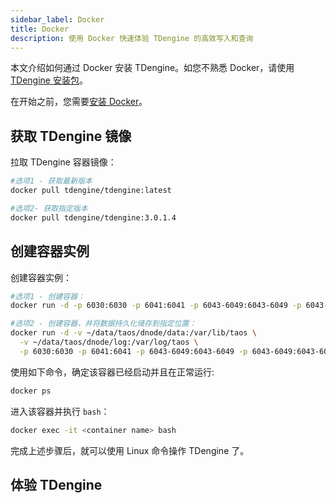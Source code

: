 ```yaml
---
sidebar_label: Docker
title: Docker
description: 使用 Docker 快速体验 TDengine 的高效写入和查询
---
```



本文介绍如何通过 Docker 安装 TDengine。如您不熟悉 Docker，请使用 [TDengine 安装包](./package)。

在开始之前，您需要[安装 Docker](https://docs.docker.com/get-docker/)。

## 获取 TDengine 镜像

拉取 TDengine 容器镜像：

```bash
#选项1 - 获取最新版本
docker pull tdengine/tdengine:latest

#选项2- 获取指定版本
docker pull tdengine/tdengine:3.0.1.4
```

## 创建容器实例

创建容器实例：

```bash
#选项1 - 创建容器：
docker run -d -p 6030:6030 -p 6041:6041 -p 6043-6049:6043-6049 -p 6043-6049:6043-6049/udp tdengine/tdengine

#选项2 - 创建容器，并将数据持久化储存到指定位置：
docker run -d -v ~/data/taos/dnode/data:/var/lib/taos \
  -v ~/data/taos/dnode/log:/var/log/taos \
  -p 6030:6030 -p 6041:6041 -p 6043-6049:6043-6049 -p 6043-6049:6043-6049/udp tdengine/tdengine
```

使用如下命令，确定该容器已经启动并且在正常运行:

```bash
docker ps
```

进入该容器并执行 `bash`：

```bash
docker exec -it <container name> bash
```

完成上述步骤后，就可以使用 Linux 命令操作 TDengine 了。

## 体验 TDengine

<Try/>